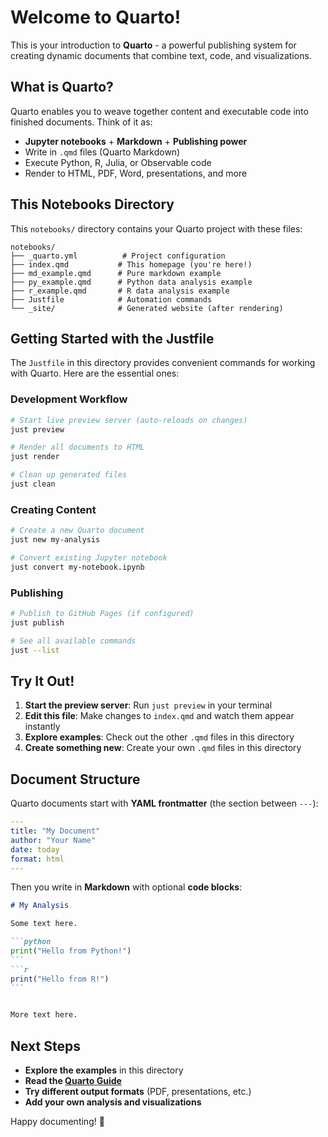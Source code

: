 # Welcome to Quarto!

This is your introduction to **Quarto** - a powerful publishing system for creating dynamic documents that combine text, code, and visualizations.

## What is Quarto?

Quarto enables you to weave together content and executable code into finished documents. Think of it as:

- **Jupyter notebooks** + **Markdown** + **Publishing power**
- Write in `.qmd` files (Quarto Markdown)
- Execute Python, R, Julia, or Observable code
- Render to HTML, PDF, Word, presentations, and more

## This Notebooks Directory

This `notebooks/` directory contains your Quarto project with these files:

```
notebooks/
├── _quarto.yml          # Project configuration
├── index.qmd           # This homepage (you're here!)
├── md_example.qmd      # Pure markdown example
├── py_example.qmd      # Python data analysis example
├── r_example.qmd       # R data analysis example
├── Justfile            # Automation commands
└── _site/              # Generated website (after rendering)
```

## Getting Started with the Justfile

The `Justfile` in this directory provides convenient commands for working with Quarto. Here are the essential ones:

### Development Workflow
```bash
# Start live preview server (auto-reloads on changes)
just preview

# Render all documents to HTML
just render

# Clean up generated files
just clean
```

### Creating Content
```bash
# Create a new Quarto document
just new my-analysis

# Convert existing Jupyter notebook
just convert my-notebook.ipynb
```

### Publishing
```bash
# Publish to GitHub Pages (if configured)
just publish

# See all available commands
just --list
```

## Try It Out!

1. **Start the preview server**: Run `just preview` in your terminal
2. **Edit this file**: Make changes to `index.qmd` and watch them appear instantly
3. **Explore examples**: Check out the other `.qmd` files in this directory
4. **Create something new**: Create your own `.qmd` files in this directory

## Document Structure

Quarto documents start with **YAML frontmatter** (the section between `---`):

```yaml
---
title: "My Document"
author: "Your Name"
date: today
format: html
---
```

Then you write in **Markdown** with optional **code blocks**:

````markdown
# My Analysis

Some text here.

```python
print("Hello from Python!")
```
```r
print("Hello from R!")
```


More text here.
````

## Next Steps

- **Explore the examples** in this directory
- **Read the [Quarto Guide](https://quarto.org/docs/guide/)**
- **Try different output formats** (PDF, presentations, etc.)
- **Add your own analysis and visualizations**

Happy documenting! 🚀
